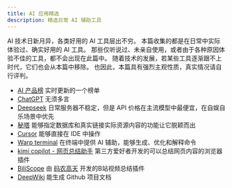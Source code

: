 ```yaml
---
title: AI 应用精选
description: 精选日常 AI 辅助工具
---
```


AI 技术日新月异，各类好用的 AI 工具层出不穷。
本篇收集的都是在日常中实际体验过、确实好用的 AI 工具。
那些仅听说过、未亲自使用，或者由于各种原因体验不佳的工具，都不会出现在此篇中。
随着技术的发展，若某些工具逐渐跟不上时代，它们也会从本篇中移除。
也因此，本篇具有强烈主观性质，真实情况请自行评判。

- [AI 产品榜](https://www.aicpb.com/) 实时更新的一个榜单
- [ChatGPT](https://chatgpt.com/) 无须多言
- [Deepseek](https://api-docs.deepseek.com/zh-cn/) 日常服务器不稳定，但是 API 价格在主流模型中最便宜，在自娱自乐场景中优先
- [秘塔](https://metaso.cn/) 能够指定数据库和真实链接实际资源内容的功能让它脱颖而出
- [Cursor](https://cursor.com/agents) 能够直接在 IDE 中操作
- [Warp terminal](https://www.warp.dev/terminal) 在终端中提供 AI 辅助，能够生成、优化和解释命令
- [kimi copilot - 网页总结助手](https://chromewebstore.google.com/detail/kimi-copilot-%E7%BD%91%E9%A1%B5%E6%80%BB%E7%BB%93%E5%8A%A9%E6%89%8B/icmdpfpmbfijfllafmfogmdabhijlehn?hl=zh-CN&utm_source=ext_sidebar) 第三方爱好者开发的可以总结网页内容的浏览器插件
- [BiliScope](https://chromewebstore.google.com/detail/biliscope-bilibili%E6%8F%92%E4%BB%B6%EF%BC%8C%E4%BD%A0%E7%9A%84b%E7%AB%99/ekmbchepcdggpcbdpjpijphjiiiimfga?hl=zh-CN&utm_source=ext_sidebar) 由 [码农高天](https://www.bilibili.com/video/BV1BX4y1U7uZ/?share_source=copy_web&vd_source=4e6e3d05c54fbafa49b2a00b5cc81815) 开发的B站视频总结插件
- [DeepWiki](https://deepwiki.com/) 能生成 Github 项目文档

